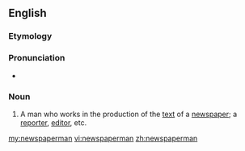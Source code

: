 ==English==

===Etymology===
{{suffix|newspaper|man|lang=en}}

===Pronunciation===
* {{audio-IPA|en-ca-newspaperman.ogg|/ˈn(j)uzpeɪpəɹˌmæn/|lang=en}}

===Noun===
{{en-noun|newspapermen}}

# A man who works in the production of the [[text]] of a [[newspaper]]; a [[reporter]], [[editor]], etc.

[[my:newspaperman]]
[[vi:newspaperman]]
[[zh:newspaperman]]